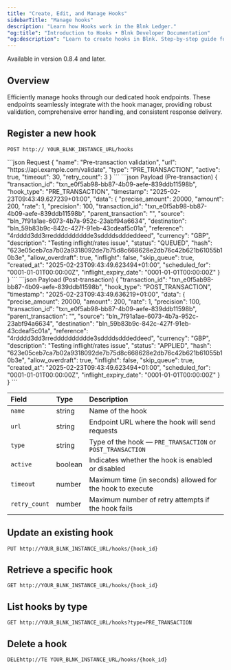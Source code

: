 ```yaml
---
title: "Create, Edit, and Manage Hooks"
sidebarTitle: "Manage hooks"
description: "Learn how Hooks work in the Blnk Ledger."
"og:title": "Introduction to Hooks • Blnk Developer Documentation"
"og:description": "Learn to create hooks in Blnk. Step-by-step guide for registering webhooks, handling events, and integrating real-time notifications"
---
```



<Info>Available in version 0.8.4 and later.</Info>

## Overview 

Efficiently manage hooks through our dedicated hook endpoints. These endpoints seamlessly integrate with the hook manager, providing robust validation, comprehensive error handling, and consistent response delivery.

## Register a new hook

```
POST http:// YOUR_BLNK_INSTANCE_URL/hooks
```
<CodeGroup>
```json Request
{
  "name": "Pre-transaction validation",
  "url": "https://api.example.com/validate",
  "type": "PRE_TRANSACTION",
  "active": true,
  "timeout": 30,
  "retry_count": 3
}
```
```json Payload (Pre-transaction)
{
  "transaction_id": "txn_e0f5ab98-bb87-4b09-aefe-839ddb11598b",
  "hook_type": "PRE_TRANSACTION",
  "timestamp": "2025-02-23T09:43:49.627239+01:00",
  "data": {
    "precise_amount": 20000,
    "amount": 200,
    "rate": 1,
    "precision": 100,
    "transaction_id": "txn_e0f5ab98-bb87-4b09-aefe-839ddb11598b",
    "parent_transaction": "",
    "source": "bln_7f91a1ae-6073-4b7a-952c-23abf94a6634",
    "destination": "bln_59b83b9c-842c-427f-91eb-43cdeaf5c01a",
    "reference": "4rdddd3dd3rredddddddddde3sddddsdddeddeed",
    "currency": "GBP",
    "description": "Testing inflight/rates issue",
    "status": "QUEUED",
    "hash": "623e05ceb7ca7b02a9318092de7b75d8c668628e2db76c42b621b61055b10b3e",
    "allow_overdraft": true,
    "inflight": false,
    "skip_queue": true,
    "created_at": "2025-02-23T09:43:49.623494+01:00",
    "scheduled_for": "0001-01-01T00:00:00Z",
    "inflight_expiry_date": "0001-01-01T00:00:00Z"
  }
}
```
```json Payload (Post-transaction)
{
  "transaction_id": "txn_e0f5ab98-bb87-4b09-aefe-839ddb11598b",
  "hook_type": "POST_TRANSACTION",
  "timestamp": "2025-02-23T09:43:49.636219+01:00",
  "data": {
    "precise_amount": 20000,
    "amount": 200,
    "rate": 1,
    "precision": 100,
    "transaction_id": "txn_e0f5ab98-bb87-4b09-aefe-839ddb11598b",
    "parent_transaction": "",
    "source": "bln_7f91a1ae-6073-4b7a-952c-23abf94a6634",
    "destination": "bln_59b83b9c-842c-427f-91eb-43cdeaf5c01a",
    "reference": "4rdddd3dd3rredddddddddde3sddddsdddeddeed",
    "currency": "GBP",
    "description": "Testing inflight/rates issue",
    "status": "APPLIED",
    "hash": "623e05ceb7ca7b02a9318092de7b75d8c668628e2db76c42b621b61055b10b3e",
    "allow_overdraft": true,
    "inflight": false,
    "skip_queue": true,
    "created_at": "2025-02-23T09:43:49.623494+01:00",
    "scheduled_for": "0001-01-01T00:00:00Z",
    "inflight_expiry_date": "0001-01-01T00:00:00Z"
  }
}
```
</CodeGroup>

| **Field** | **Type** | **Description** |
| :-- | :-- | :-- |
| `name` | string | Name of the hook |
| `url` | string | Endpoint URL where the hook will send requests |
| `type` | string | Type of the hook — `PRE_TRANSACTION` or `POST_TRANSACTION` |
| `active` | boolean | Indicates whether the hook is enabled or disabled |
| `timeout` | number | Maximum time (in seconds) allowed for the hook to execute |
| `retry_count` | number | Maximum number of retry attempts if the hook fails |

## Update an existing hook

```
PUT http://YOUR_BLNK_INSTANCE_URL/hooks/{hook_id}
```

## Retrieve a specific hook

```
GET http://YOUR_BLNK_INSTANCE_URL/hooks/{hook_id}
```

## List hooks by type

```
GET http://YOUR_BLNK_INSTANCE_URL/hooks?type=PRE_TRANSACTION
```

## Delete a hook

```
DELEhttp://TE YOUR_BLNK_INSTANCE_URL/hooks/{hook_id}
```

<NeedHelp />